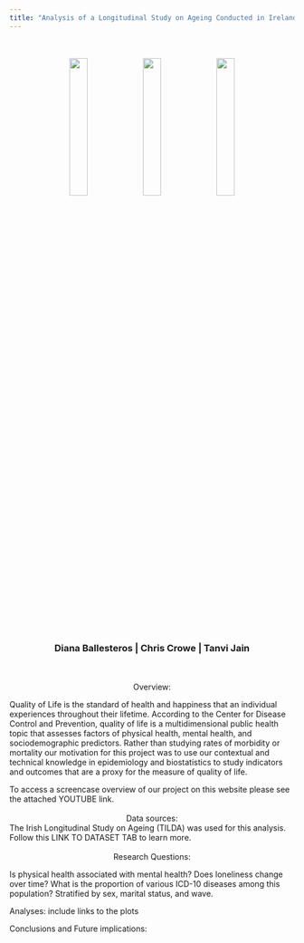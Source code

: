 ```yaml
---
title: "Analysis of a Longitudinal Study on Ageing Conducted in Ireland"
---
```

<br> 
<br> 
<center>
<img src ="images/old_couple_1.jpg" style="width:25%">
<img src ="images/old_couple_3.jpg" style="width:25%">
<img src ="images/old_couple_2.png" style="width:25%">
</center> 
<br> 
<br> 
<center>
### Diana Ballesteros | Chris Crowe | Tanvi Jain 
</center>
<br>
<br>
<center>
Overview:
</center>
Quality of Life is the standard of health and happiness that an individual experiences throughout their lifetime. According to the Center for Disease Control and Prevention, quality of life is a multidimensional public health topic that assesses factors of physical health, mental health, and sociodemographic predictors. Rather than studying rates of morbidity or mortality our motivation for this project was to use our contextual and technical knowledge in epidemiology and biostatistics to study indicators and outcomes that are a proxy for the measure of quality of life.

To access a screencase overview of our project on this website please see the attached YOUTUBE link.
<br>
<br>
<center>
Data sources:
</center>
The Irish Longitudinal Study on Ageing (TILDA) was used for this analysis. Follow this LINK TO DATASET TAB to learn more.
<br>
<br>
<center>
Research Questions:
</center>
Is physical health associated with mental health? Does loneliness change over time? What is the proportion of various ICD-10 diseases among this population? Stratified by sex, marital status, and wave.



Analyses:
include links to the plots

Conclusions and Future implications: